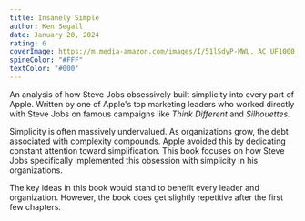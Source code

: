 ```yaml
---
title: Insanely Simple
author: Ken Segall
date: January 20, 2024
rating: 6
coverImage: https://m.media-amazon.com/images/I/51lSdyP-MWL._AC_UF1000,1000_QL80_.jpg
spineColor: "#FFF"
textColor: "#000"
---
```


An analysis of how Steve Jobs obsessively built simplicity into every part of Apple. Written by one of Apple's top marketing leaders who worked directly with Steve Jobs on famous campaigns like _Think Different_ and _Silhouettes_.

Simplicity is often massively undervalued. As organizations grow, the debt associated with complexity compounds. Apple avoided this by dedicating constant attention toward simplification. This book focuses on how Steve Jobs specifically implemented this obsession with simplicity in his organizations.

The key ideas in this book would stand to benefit every leader and organization. However, the book does get slightly repetitive after the first few chapters.
